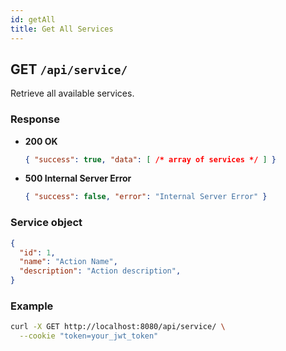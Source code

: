 ```yaml
---
id: getAll
title: Get All Services
---
```


## GET `/api/service/`

Retrieve all available services.

### Response

- **200 OK**
  ```json
  { "success": true, "data": [ /* array of services */ ] }
  ```
- **500 Internal Server Error**
  ```json
  { "success": false, "error": "Internal Server Error" }
  ```

### Service object

```json
{
  "id": 1,
  "name": "Action Name",
  "description": "Action description",
}
```

### Example

```bash
curl -X GET http://localhost:8080/api/service/ \
  --cookie "token=your_jwt_token"
```

